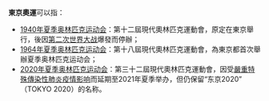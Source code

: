 {{NoteTA
|G1=Medicine
|G2=Sports
}}
'''東京奧運'''可以指：
* [[1940年夏季奥林匹克运动会|1940年夏季奥林匹克运动会]]：第十二屆現代奧林匹克運動會，原定在東京舉行，後因[[第二次世界大战|第二次世界大战]]爆發而停辦；
* [[1964年夏季奥林匹克运动会|1964年夏季奥林匹克运动会]]：第十八屆現代奧林匹克運動會，為東京都首次舉辦夏季奥林匹克运动会；
* [[2020年夏季奥林匹克运动会|2020年夏季奥林匹克运动会]]：第三十二屆現代奧林匹克運動會，因受[[2019冠状病毒病疫情对2020年夏季奥林匹克运动会的影响|嚴重特殊傳染性肺炎疫情影响]]而延期至2021年夏季举办，但仍保留“东京2020” （TOKYO 2020）的名称。

{{disambig|T東京奧運|Cat=奧運會消歧義}}